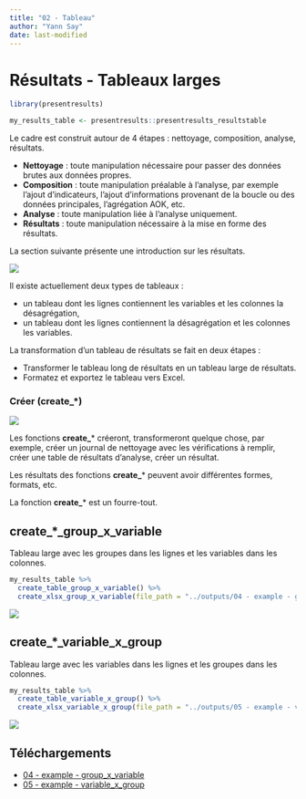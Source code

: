 ```yaml
---
title: "02 - Tableau"
author: "Yann Say"
date: last-modified
---
```


# Résultats - Tableaux larges

```r
library(presentresults)

my_results_table <- presentresults::presentresults_resultstable
```

Le cadre est construit autour de 4 étapes : nettoyage, composition, analyse, résultats.

-   **Nettoyage** : toute manipulation nécessaire pour passer des données brutes aux données propres.
-   **Composition** : toute manipulation préalable à l'analyse, par exemple l'ajout d'indicateurs, l'ajout d'informations provenant de la boucle ou des données principales, l'agrégation AOK, etc.
-   **Analyse** : toute manipulation liée à l'analyse uniquement.
-   **Résultats** : toute manipulation nécessaire à la mise en forme des résultats.

La section suivante présente une introduction sur les résultats.

![](../config/images/step%20-%20outputs.png)

Il existe actuellement deux types de tableaux :

- un tableau dont les lignes contiennent les variables et les colonnes la désagrégation,
- un tableau dont les lignes contiennent la désagrégation et les colonnes les variables.

La transformation d'un tableau de résultats se fait en deux étapes :

- Transformer le tableau long de résultats en un tableau large de résultats.
- Formatez et exportez le tableau vers Excel.

::: {.callout-tip appearance="minimal"}
### Créer (create\_\*)

![](../config/images/verb%20-%20create.png)

Les fonctions **create\_**\* créeront, transformeront quelque chose, par exemple, créer un journal de nettoyage avec les vérifications à remplir, créer une table de résultats d'analyse, créer un résultat.

Les résultats des fonctions **create\_**\* peuvent avoir différentes formes, formats, etc.

La fonction **create\_**\* est un fourre-tout.
:::

## create\_\*\_group_x_variable

Tableau large avec les groupes dans les lignes et les variables dans les colonnes.

```r
my_results_table %>% 
  create_table_group_x_variable() %>% 
  create_xlsx_group_x_variable(file_path = "../outputs/04 - example - group_x_variable.xlsx", overwrite = T)
```

![](../config/images/table%20group%20x%20variables.png)

## create\_\*\_variable_x_group

Tableau large avec les variables dans les lignes et les groupes dans les colonnes.

```r
my_results_table %>% 
  create_table_variable_x_group() %>%
  create_xlsx_variable_x_group(file_path = "../outputs/05 - example - variable_x_group.xlsx", overwrite = T)
```

![](../config/images/table%20variables%20x%20group.png)

## Téléchargements

-   [04 - example - group_x_variable](../outputs/04%20-%20example%20-%20group_x_variable.xlsx)
-   [05 - example - variable_x_group](../outputs/05%20-%20example%20-%20variable_x_group.xlsx)
